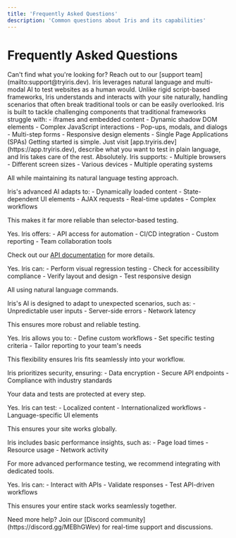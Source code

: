 ```yaml
---
title: 'Frequently Asked Questions'
description: 'Common questions about Iris and its capabilities'
---
```


# Frequently Asked Questions

<Tip>
Can't find what you're looking for? Reach out to our [support team](mailto:support@tryiris.dev).
</Tip>

<AccordionGroup>

<Accordion title="What sets Iris apart?">
Iris leverages natural language and multi-modal AI to test websites as a human would. Unlike rigid script-based frameworks, Iris understands and interacts with your site naturally, handling scenarios that often break traditional tools or can be easily overlooked.
</Accordion>

<Accordion title="How does Iris handle complex web elements?">
Iris is built to tackle challenging components that traditional frameworks struggle with:

<CardGroup cols={2}>
  <Card title="Web Components">
    - iframes and embedded content
    - Dynamic shadow DOM elements
    - Complex JavaScript interactions
  </Card>
  <Card title="UI Elements">
    - Pop-ups, modals, and dialogs
    - Multi-step forms
    - Responsive design elements
    - Single Page Applications (SPAs)
  </Card>
</CardGroup>
</Accordion>

<Accordion title="How easy is it to get started?">
Getting started is simple. Just visit [app.tryiris.dev](https://app.tryiris.dev), describe what you want to test in plain language, and Iris takes care of the rest.
</Accordion>

<Accordion title="Can Iris test across multiple browsers and devices?">
Absolutely. Iris supports:

<CardGroup cols={2}>
  <Card title="Platform Support">
    - Multiple browsers
    - Different screen sizes
  </Card>
  <Card title="Environment Coverage">
    - Various devices
    - Multiple operating systems
  </Card>
</CardGroup>

All while maintaining its natural language testing approach.
</Accordion>

<Accordion title="How does Iris handle dynamic content and state management?">
Iris's advanced AI adapts to:

<Card>
  - Dynamically loaded content
  - State-dependent UI elements
  - AJAX requests
  - Real-time updates
  - Complex workflows
</Card>

This makes it far more reliable than selector-based testing.
</Accordion>

<Accordion title="Can Iris integrate with my CI/CD pipeline?">
Yes. Iris offers:

<Card>
  - API access for automation
  - CI/CD integration
  - Custom reporting
  - Team collaboration tools
</Card>

Check out our [API documentation](/api-reference/introduction) for more details.
</Accordion>

<Accordion title="Does Iris support visual testing and accessibility checks?">
Yes. Iris can:

<Card>
  - Perform visual regression testing
  - Check for accessibility compliance
  - Verify layout and design
  - Test responsive design
</Card>

All using natural language commands.
</Accordion>

<Accordion title="How does Iris handle edge cases and unexpected behavior?">
Iris's AI is designed to adapt to unexpected scenarios, such as:

<Card>
  - Unpredictable user inputs
  - Server-side errors
  - Network latency
</Card>

This ensures more robust and reliable testing.
</Accordion>

<Accordion title="Can I customize Iris for my specific needs?">
Yes. Iris allows you to:

<Card>
  - Define custom workflows
  - Set specific testing criteria
  - Tailor reporting to your team's needs
</Card>

This flexibility ensures Iris fits seamlessly into your workflow.
</Accordion>

<Accordion title="How secure is Iris?">
Iris prioritizes security, ensuring:

<Card>
  - Data encryption
  - Secure API endpoints
  - Compliance with industry standards
</Card>

Your data and tests are protected at every step.
</Accordion>

<Accordion title="Does Iris support internationalization and localization testing?">
Yes. Iris can test:

<Card>
  - Localized content
  - Internationalized workflows
  - Language-specific UI elements
</Card>

This ensures your site works globally.
</Accordion>

<Accordion title="How does Iris handle performance testing?">
Iris includes basic performance insights, such as:

<Card>
  - Page load times
  - Resource usage
  - Network activity
</Card>

For more advanced performance testing, we recommend integrating with dedicated tools.
</Accordion>

<Accordion title="Can I test APIs alongside my web application?">
Yes. Iris can:

<Card>
  - Interact with APIs
  - Validate responses
  - Test API-driven workflows
</Card>

This ensures your entire stack works seamlessly together.
</Accordion>

</AccordionGroup>

<Note>
Need more help? Join our [Discord community](https://discord.gg/MEBhGWev) for real-time support and discussions.
</Note> 